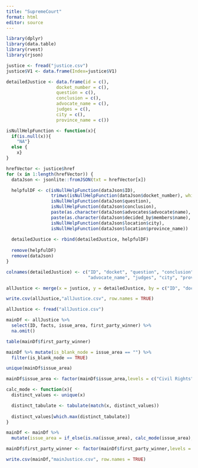 ```yaml
---
title: "SupremeCourt"
format: html
editor: source
---
```


```r
library(dplyr)
library(data.table)
library(rvest)
library(rjson)
```

```r
justice <- fread("justice.csv")
justice$V1 <- data.frame(Index=justice$V1)
```

```r
detailedJustice <- data.frame(id = c(),
                   docket_number = c(),
                   question = c(),
                   conclusion = c(),
                   advocate_name = c(),
                   judges = c(),
                   city = c(),
                   province_name = c())
```

```r
isNullHelpFunction <- function(x){
  if(is.null(x)){
    "NA"} 
  else {
    x}
}
```

```r
hrefVector <- justice$href
for (x in 1:length(hrefVector)) {
  dataJson <- jsonlite::fromJSON(txt = hrefVector[x])

  helpfulDF <- c(isNullHelpFunction(dataJson$ID),
                 trimws(isNullHelpFunction(dataJson$docket_number), which = "r"),
                 isNullHelpFunction(dataJson$question), 
                 isNullHelpFunction(dataJson$conclusion), 
                 paste(as.character(dataJson$advocates$advocate$name), collapse=", "), 
                 paste(as.character(dataJson$decided_by$members$name), collapse=", "),
                 isNullHelpFunction(dataJson$location$city), 
                 isNullHelpFunction(dataJson$location$province_name))
  
  detailedJustice <- rbind(detailedJustice, helpfulDF)
  
  remove(helpfulDF)
  remove(dataJson)
}
```

```r
colnames(detailedJustice) <- c("ID", "docket", "question", "conclusion", 
                               "advocate_name", "judges", "city", "province_name")
```

```r
allJustice <- merge(x = justice, y = detailedJustice, by = c("ID", "docket"))
```

```r
write.csv(allJustice,"allJustice.csv", row.names = TRUE)
```

```r
allJustice <- fread("allJustice.csv")
```

```r
mainDf <- allJustice %>% 
  select(ID, facts, issue_area, first_party_winner) %>% 
  na.omit()
```

```r
table(mainDf$first_party_winner)
```

```r
mainDf %>% mutate(is_blank_node = issue_area == "") %>% 
  filter(is_blank_node == TRUE)
```
```r
unique(mainDf$issue_area)
```


```r
mainDf$issue_area <- factor(mainDf$issue_area,levels = c("Civil Rights", "Due Process", "First Amendment", "Criminal Procedure", "Privacy", "Federal Taxation", "Economic Activity", "Judicial Power", "Unions", "Federalism", "Attorneys", "Miscellaneous", "Interstate Relations", "Private Action"),labels = c(0:(length(unique(mainDf$issue_area)) - 2)))
```

```r
calc_mode <- function(x){
  distinct_values <- unique(x)

  distinct_tabulate <- tabulate(match(x, distinct_values))
  
  distinct_values[which.max(distinct_tabulate)]
}
```

```r
mainDf <- mainDf %>% 
  mutate(issue_area = if_else(is.na(issue_area), calc_mode(issue_area), issue_area))
```

```r
mainDf$first_party_winner <- factor(mainDf$first_party_winner,levels = c(FALSE, TRUE),labels = c(0:(length(unique(mainDf$first_party_winner)) - 1)))
```

```r
write.csv(mainDf,"mainJustice.csv", row.names = TRUE)
```

